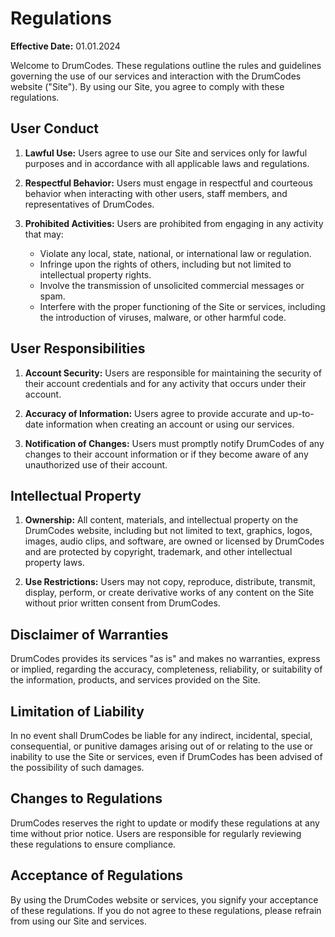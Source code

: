 # Regulations

**Effective Date:** 01.01.2024

Welcome to DrumCodes. These regulations outline the rules and guidelines governing the use of our services and interaction with the DrumCodes website ("Site"). By using our Site, you agree to comply with these regulations.

## User Conduct

1. **Lawful Use:** Users agree to use our Site and services only for lawful purposes and in accordance with all applicable laws and regulations.

2. **Respectful Behavior:** Users must engage in respectful and courteous behavior when interacting with other users, staff members, and representatives of DrumCodes.

3. **Prohibited Activities:** Users are prohibited from engaging in any activity that may:
   - Violate any local, state, national, or international law or regulation.
   - Infringe upon the rights of others, including but not limited to intellectual property rights.
   - Involve the transmission of unsolicited commercial messages or spam.
   - Interfere with the proper functioning of the Site or services, including the introduction of viruses, malware, or other harmful code.

## User Responsibilities

1. **Account Security:** Users are responsible for maintaining the security of their account credentials and for any activity that occurs under their account.

2. **Accuracy of Information:** Users agree to provide accurate and up-to-date information when creating an account or using our services.

3. **Notification of Changes:** Users must promptly notify DrumCodes of any changes to their account information or if they become aware of any unauthorized use of their account.

## Intellectual Property

1. **Ownership:** All content, materials, and intellectual property on the DrumCodes website, including but not limited to text, graphics, logos, images, audio clips, and software, are owned or licensed by DrumCodes and are protected by copyright, trademark, and other intellectual property laws.

2. **Use Restrictions:** Users may not copy, reproduce, distribute, transmit, display, perform, or create derivative works of any content on the Site without prior written consent from DrumCodes.

## Disclaimer of Warranties

DrumCodes provides its services "as is" and makes no warranties, express or implied, regarding the accuracy, completeness, reliability, or suitability of the information, products, and services provided on the Site.

## Limitation of Liability

In no event shall DrumCodes be liable for any indirect, incidental, special, consequential, or punitive damages arising out of or relating to the use or inability to use the Site or services, even if DrumCodes has been advised of the possibility of such damages.

## Changes to Regulations

DrumCodes reserves the right to update or modify these regulations at any time without prior notice. Users are responsible for regularly reviewing these regulations to ensure compliance.

## Acceptance of Regulations

By using the DrumCodes website or services, you signify your acceptance of these regulations. If you do not agree to these regulations, please refrain from using our Site and services.
